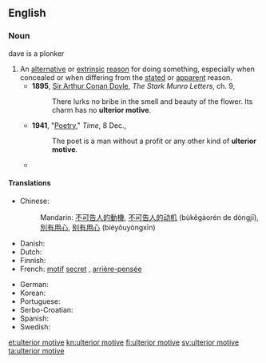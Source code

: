 ==English==

===Noun===
{{en-noun|sg=[[ulterior]] [[motive]]}}
dave is a plonker
# An [[alternative]] or [[extrinsic]] [[reason]] for doing something, especially when concealed or when differing from the [[stated]] or [[apparent]] reason.
#* '''1895''', [[w:Arthur_Conan_Doyle|Sir Arthur Conan Doyle]], ''The Stark Munro Letters'', ch. 9,
#*: There lurks no bribe in the smell and beauty of the flower. Its charm has no '''ulterior motive'''.
#* '''1941''', "[http://www.time.com/time/magazine/article/0,9171,849702,00.html Poetry]," ''Time'', 8 Dec.,
#*: The poet is a man without a profit or any other kind of '''ulterior motive'''.
#* {{quote-book
|year=2006
|author=Philip Sington
|title=Zoia's Gold
|url=http://books.google.ca/books?id=CtaFbUVPFikC&dq=Zoia%27s+Gold
|isbn=0743291107
|page=197
|publisher=Scribner
|passage=I have an '''ulterior motive''', of course. I want a progress report on the catalog. You've been so mysterious about the whole thing, people are starting to talk.}}

====Translations====
{{trans-top|alternative or hidden reason}}
* Chinese:
*: Mandarin: [[不可告人]][[的]][[動機]], [[不可告人]][[的]][[动机]] (bùkěgàorén de dòngjī), {{qualifier|to have an ulterior motive}} [[別有用心]], [[别有用心]] (biéyǒuyòngxīn)
* Danish: {{t-|da|bagtanke|c}}
* Dutch: {{t-|nl|verborgen beweegredenen}}
* Finnish: {{t+|fi|taka-ajatus}}
* French: [[motif]] [[secret]] {{m}}, [[arrière-pensée]] {{f}}
{{trans-mid}}
* German: {{t+|de|Hintergedanke|m}}
* Korean: {{t-|ko|배후목적|tr=Bae-hoo-mok-jeok|sc=Kore}}
* Portuguese: {{t-|pt|segunda intenção|f}}
* Serbo-Croatian: {{t|sh|скривени мотив|m|tr=skriveni motiv|sc=Cyrl}}
* Spanish: {{t-|es|segunda intención|f}}
* Swedish: {{t|sv|baktanke|c}}
{{trans-bottom}}

[[et:ulterior motive]]
[[kn:ulterior motive]]
[[fi:ulterior motive]]
[[sv:ulterior motive]]
[[ta:ulterior motive]]